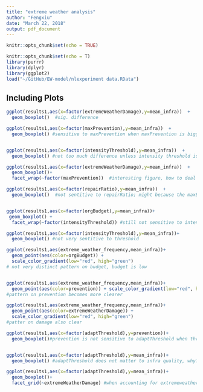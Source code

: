 ```yaml
---
title: "extreme weather analysis"
author: "Fengxiu"
date: "March 22, 2018"
output: pdf_document
---
```


```r
knitr::opts_chunk$set(echo = TRUE)

```


```r
knitr::opts_chunk$set(echo = T)
library(purrr)
library(dplyr)
library(ggplot2)
load("~/GitHub/EW-model/nlexperiment data.RData")


```

## Including Plots

```r


ggplot(results1,aes(x=factor(extremeWeatherDamage),y=mean_infra))  +
  geom_boxplot()  #sig. difference

ggplot(results1,aes(x=factor(maxPrevention),y=mean_infra))  +
  geom_boxplot() #sensitive to maxPrevention when maxPrevention is bigger than 5


ggplot(results1,aes(x=factor(intensityThreshold),y=mean_infra))  +
  geom_boxplot() #not too much difference unless intensity threshold is very high > 0.8

```
```r

ggplot(results1,aes(x=factor(extremeWeatherDamage),y=mean_infra))  +
  geom_boxplot()+
  facet_wrap(~factor(maxPrevention))  #interesting figure, how to deal with the so many variations

ggplot(results1,aes(x=factor(repairRatio),y=mean_infra))  +
  geom_boxplot()  #not sentitive to repairRatio; might because the maxBudget is only 500, very small


ggplot(results1,aes(x=factor(orgBudget),y=mean_infra))+
 geom_boxplot() +
  facet_wrap(~factor(intensityThreshold)) #still not sensitive to intensityThreshold unless at the extremes

ggplot(results1,aes(x=factor(intensityThreshold),y=mean_infra))+
  geom_boxplot() #not very sentitive to threshold


```

```r
ggplot(results1,aes(extreme_weather_frequency,mean_infra))+
  geom_point(aes(color=orgBudget)) +
  scale_color_gradient(low="red", high="green") 
# not very distinct pattern on budget, budget is low


ggplot(results1,aes(extreme_weather_frequency,mean_infra))+
  geom_point(aes(color=prevention)) + scale_color_gradient(low="red", high="green") 
#pattern on prevention becomes more clearer

ggplot(results1,aes(extreme_weather_frequency,mean_infra))+
  geom_point(aes(color=extremeWeatherDamage)) + 
  scale_color_gradient(low="red", high="green") 
#patter on damage also clear

```

```r
ggplot(results1,aes(x=factor(adaptThreshold),y=prevention))+
  geom_boxplot()#prevention is not sensitive to adaptThreshold when threshold is smaller than 15


ggplot(results1,aes(x=factor(adaptThreshold),y=mean_infra))+
  geom_boxplot() #adaptThreshold does not matter to infra quality, why?

ggplot(results1,aes(x=factor(adaptThreshold),y=mean_infra))+
  geom_boxplot()+
  facet_grid(~extremeWeatherDamage) #when accounting for extremeweatherDamage, it becomes sensitive


```



